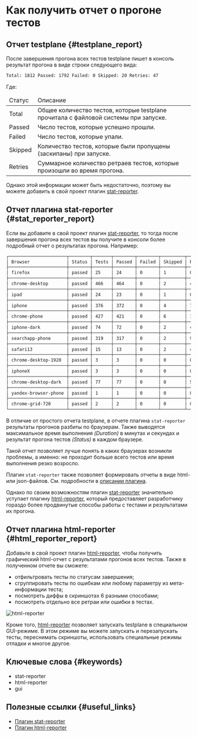# Как получить отчет о прогоне тестов

## Отчет testplane {#testplane_report}

После завершения прогона всех тестов testplane пишет в консоль результат прогона в виде строки следующего вида:

```bash
Total: 1812 Passed: 1792 Failed: 0 Skipped: 20 Retries: 47
```

Где:

<table>
<thead>
<tr><td>Статус</td><td>Описание</td></tr>
</thead>
<tbody>
<tr><td>Total</td><td>Общее количество тестов, которые testplane прочитала с файловой системы при запуске.</td></tr>
<tr><td>Passed</td><td>Число тестов, которые успешно прошли.</td></tr>
<tr><td>Failed</td><td>Число тестов, которые упали.</td></tr>
<tr><td>Skipped</td><td>Количество тестов, которые были пропущены (заскипаны) при запуске.</td></tr>
<tr><td>Retries</td><td>Суммарное количество ретраев тестов, которые произошли во время прогона.</td></tr>

</tbody>
</table>

Однако этой информации может быть недостаточно, поэтому вы можете добавить в свой проект плагин [stat-reporter][stat-reporter].

## Отчет плагина stat-reporter {#stat_reporter_report}

Если вы добавите в свой проект плагин [stat-reporter][stat-reporter], то тогда после завершения прогона всех тестов вы получите в консоли более подробный отчет о результатах прогона. Например:

```bash
┌──────────────────────┬────────┬───────┬────────┬────────┬─────────┬─────────┬──────────┐
│ Browser              │ Status │ Tests │ Passed │ Failed │ Skipped │ Retries │ Duration │
├──────────────────────┼────────┼───────┼────────┼────────┼─────────┼─────────┼──────────┤
│ firefox              │ passed │ 25    │ 24     │ 0      │ 1       │ 0       │ 01:02    │
├──────────────────────┼────────┼───────┼────────┼────────┼─────────┼─────────┼──────────┤
│ chrome-desktop       │ passed │ 466   │ 464    │ 0      │ 2       │ 4       │ 07:40    │
├──────────────────────┼────────┼───────┼────────┼────────┼─────────┼─────────┼──────────┤
│ ipad                 │ passed │ 24    │ 23     │ 0      │ 1       │ 0       │ 01:27    │
├──────────────────────┼────────┼───────┼────────┼────────┼─────────┼─────────┼──────────┤
│ iphone               │ passed │ 376   │ 372    │ 0      │ 4       │ 7       │ 07:12    │
├──────────────────────┼────────┼───────┼────────┼────────┼─────────┼─────────┼──────────┤
│ chrome-phone         │ passed │ 427   │ 421    │ 0      │ 6       │ 14      │ 07:32    │
├──────────────────────┼────────┼───────┼────────┼────────┼─────────┼─────────┼──────────┤
│ iphone-dark          │ passed │ 74    │ 72     │ 0      │ 2       │ 4       │ 02:18    │
├──────────────────────┼────────┼───────┼────────┼────────┼─────────┼─────────┼──────────┤
│ searchapp-phone      │ passed │ 319   │ 317    │ 0      │ 2       │ 9       │ 10:00    │
├──────────────────────┼────────┼───────┼────────┼────────┼─────────┼─────────┼──────────┤
│ safari13             │ passed │ 15    │ 13     │ 0      │ 2       │ 4       │ 02:42    │
├──────────────────────┼────────┼───────┼────────┼────────┼─────────┼─────────┼──────────┤
│ chrome-desktop-1920  │ passed │ 3     │ 3      │ 0      │ 0       │ 0       │ 00:57    │
├──────────────────────┼────────┼───────┼────────┼────────┼─────────┼─────────┼──────────┤
│ iphoneX              │ passed │ 3     │ 3      │ 0      │ 0       │ 0       │ 00:36    │
├──────────────────────┼────────┼───────┼────────┼────────┼─────────┼─────────┼──────────┤
│ chrome-desktop-dark  │ passed │ 77    │ 77     │ 0      │ 0       │ 5       │ 01:33    │
├──────────────────────┼────────┼───────┼────────┼────────┼─────────┼─────────┼──────────┤
│ yandex-browser-phone │ passed │ 1     │ 1      │ 0      │ 0       │ 0       │ 00:28    │
├──────────────────────┼────────┼───────┼────────┼────────┼─────────┼─────────┼──────────┤
│ chrome-grid-720      │ passed │ 2     │ 2      │ 0      │ 0       │ 0       │ 00:49    │
└──────────────────────┴────────┴───────┴────────┴────────┴─────────┴─────────┴──────────┘
```

В отличие от простого отчета testplane, в отчете плагина `stat-reporter` результаты прогонов разбиты по браузерам. Также выводятся максимальное время выполнения _(Duration)_ в минутах и секундах и результат прогона тестов _(Status)_ в каждом браузере.

Такой отчет позволяет лучше понять в каких браузерах возникли проблемы, а именно: не проходит больше всего тестов или время выполнения резко возросло.

Плагин `stat-reporter` также позволяет формировать отчеты в виде html- или json-файлов. См. подробности в [описании плагина][stat-reporter].

Однако по своим возможностям плагин [stat-reporter][stat-reporter] значительно уступает плагину [html-reporter][html-reporter], который предоставляет разработчику гораздо более продвинутые способы работы с тестами и результатами их прогона.

## Отчет плагина html-reporter {#html_reporter_report}

Добавьте в свой проект плагин [html-reporter][html-reporter], чтобы получить графический html-отчет с результатами прогонов всех тестов. Также в полученном отчете вы сможете:

-   отфильтровать тесты по статусам завершения;
-   сгруппировать тесты по ошибкам или любому параметру из мета-информации теста;
-   посмотреть диффы в скриншотах 6 разными способами;
-   посмотреть отдельно все ретраи или ошибки в тестах.

![html-reporter](/img/docs/guides/how-to-get-report.html-reporter.png)

Кроме того, [html-reporter][html-reporter] позволяет запускать testplane в специальном GUI-режиме. В этом режиме вы можете запускать и перезапускать тесты, переснимать скриншоты, использовать специальные режимы отладки и многое другое.

## Ключевые слова {#keywords}

-   stat-reporter
-   html-reporter
-   gui

## Полезные ссылки {#useful_links}

-   [Плагин stat-reporter][stat-reporter]
-   [Плагин html-reporter][html-reporter]

[stat-reporter]: ../plugins/stat-reporter
[html-reporter]: ../html-reporter/html-reporter-setup
